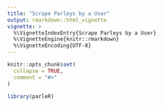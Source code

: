```yaml
---
title: "Scrape Parleys by a User"
output: rmarkdown::html_vignette
vignette: >
  %\VignetteIndexEntry{Scrape Parleys by a User}
  %\VignetteEngine{knitr::rmarkdown}
  %\VignetteEncoding{UTF-8}
---
```


```r
knitr::opts_chunk$set(
  collapse = TRUE,
  comment = "#>"
)
```

```r
library(parleR)
```
